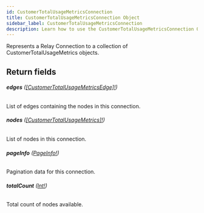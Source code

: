```yaml
---
id: CustomerTotalUsageMetricsConnection
title: CustomerTotalUsageMetricsConnection Object
sidebar_label: CustomerTotalUsageMetricsConnection
description: Learn how to use the CustomerTotalUsageMetricsConnection Object for Builder's API.
---
```


Represents a Relay Connection to a collection of CustomerTotalUsageMetrics objects.

## Return fields

###### <b>edges</b> ([[CustomerTotalUsageMetricsEdge]!](/self-managed/composer/builder/api/schema/object/CustomerTotalUsageMetricsEdge.mdx))

List of edges containing the nodes in this connection.

###### <b>nodes</b> ([[CustomerTotalUsageMetrics]!](/self-managed/composer/builder/api/schema/object/CustomerTotalUsageMetrics.mdx))

List of nodes in this connection.

###### <b>pageInfo</b> ([PageInfo!](/self-managed/composer/builder/api/schema/object/PageInfo.mdx))

Pagination data for this connection.

###### <b>totalCount</b> ([Int!](/self-managed/composer/builder/api/schema/scalar/Int.mdx))

Total count of nodes available.
